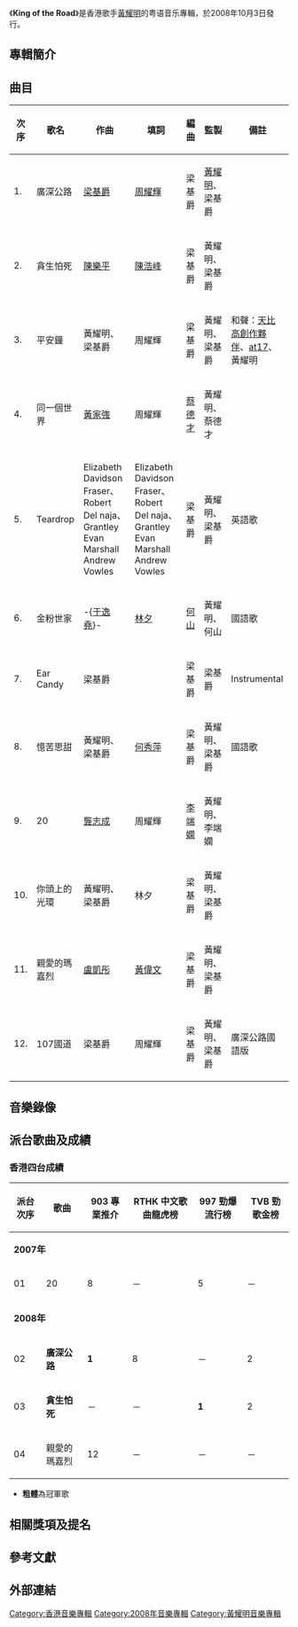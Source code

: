 {{Infobox album
| name       = King of the Road
| type       = 錄音室專輯
| artist     = [[黃耀明|黃耀明]]
| cover      = 
| recorded   = [[人山人海|人山人海]]
<!-- 未知參數 | background = white -->
| released   = 2008年10月3日
| genre      = [[粵語流行音樂|粵語流行]]、{{link-en|另類流行|Alternative pop}}
| label      = [[英皇娛樂|紅音樂唱片]]
| length     = 
| producer   = [[黃耀明|黃耀明]]、[[人山人海|人山人海]]
| reviews    = 
| prev_title = [[若水_(專輯)|若水]]
| prev_year  = 2006
| next_title = [[拂了一身還滿|拂了一身還滿]]
| next_year  = 2011
}}
《'''King of the Road'''》是香港歌手[[黃耀明|黃耀明]]的粤语音乐專輯，於2008年10月3日發行。

==專輯簡介==

==曲目==
{| class="wikitable" width="100%"
|-
!次序
!歌名
!作曲
!填詞
!編曲
!監製
!備註
|-
| 1. || 廣深公路 || [[梁基爵|梁基爵]] ||[[周耀輝|周耀輝]]|| 梁基爵 || [[黃耀明|黃耀明]]、梁基爵 ||
|-
| 2. || 貪生怕死 || [[陳樂平|陳樂平]] ||[[陳浩峰|陳浩峰]]|| 梁基爵 || 黃耀明、梁基爵 ||
|-
| 3. || 平安鐘 || 黃耀明、梁基爵 ||周耀輝|| 梁基爵 || 黃耀明、梁基爵 ||和聲：[[天比高創作夥伴|天比高創作夥伴]]、[[at17|at17]]、黃耀明
|-
| 4. || 同一個世界 || [[黃家強|黃家強]] ||周耀輝|| [[蔡德才|蔡德才]] || 黃耀明、蔡德才 ||
|-
| 5. || Teardrop || Elizabeth Davidson Fraser、Robert Del naja、Grantley Evan Marshall Andrew Vowles ||Elizabeth Davidson Fraser、Robert Del naja、Grantley Evan Marshall Andrew Vowles|| 梁基爵 || 黃耀明、梁基爵 ||英語歌
|-
| 6. || 金粉世家 || -{[[于逸堯|于逸堯]]}- ||[[林夕|林夕]]|| [[何山|何山]] || 黃耀明、何山 ||國語歌
|-
| 7. || Ear Candy || 梁基爵 |||| 梁基爵 || 梁基爵 ||Instrumental
|-
| 8. || 憶苦思甜 || 黃耀明、梁基爵 ||[[何秀萍|何秀萍]]|| 梁基爵 || 黃耀明、梁基爵 ||國語歌
|-
| 9. || 20 || [[龔志成|龔志成]] ||周耀輝|| [[李端嫻|李端嫻]] || 黃耀明、李端嫻 ||
|-
| 10. || 你頭上的光環 || 黃耀明、梁基爵 ||林夕|| 梁基爵 || 黃耀明、梁基爵 ||
|-
| 11. || 親愛的瑪嘉烈 || [[盧凱彤|盧凱彤]] ||[[黃偉文|黃偉文]]|| 梁基爵 || 黃耀明、梁基爵 ||
|-
| 12. || 107國道 || 梁基爵 ||周耀輝|| 梁基爵 || 黃耀明、梁基爵 ||廣深公路國語版
|}
 
==音樂錄像==

==派台歌曲及成績==
===香港四台成績===
{| class="wikitable"
|-
!派台次序||歌曲||903 專業推介||RTHK 中文歌曲龍虎榜||997 勁爆流行榜||TVB 勁歌金榜
|-
! colspan="6" | '''2007年'''
|-
| 01 || 20 || 8 || － || 5 || －
|-
! colspan="6" | '''2008年'''
|-
| 02 || '''廣深公路''' || '''1''' || 8 || － || 2
|-
| 03 || '''貪生怕死''' || － || － || '''1''' || 2
|-
| 04 || 親愛的瑪嘉烈 || 12 || － || － || －
|}

* '''粗體'''為冠軍歌


==相關獎項及提名==

==參考文獻==

==外部連結==
{{黃耀明}}
{{新城勁爆頒獎禮年度專輯大獎}}
{{華語音樂傳媒大獎年度粵語專輯}}
[[Category:香港音樂專輯|Category:香港音樂專輯]]
[[Category:2008年音樂專輯|Category:2008年音樂專輯]]
[[Category:黃耀明音樂專輯|Category:黃耀明音樂專輯]]